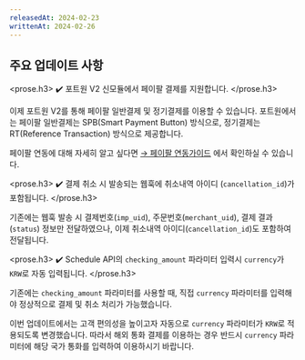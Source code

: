 ```yaml
---
releasedAt: 2024-02-23
writtenAt: 2024-02-26
---
```



## 주요 업데이트 사항

<prose.h3>
  <PaymentV2 />
  ✔️ 포트원 V2 신모듈에서 페이팔 결제를 지원합니다.
</prose.h3>

이제 포트원 V2를 통해 페이팔 일반결제 및 정기결제를 이용할 수 있습니다. 포트원에서는 페이팔
일반결제는 SPB(Smart Payment Button) 방식으로, 정기결제는 RT(Reference Transaction) 방식으로
제공합니다.

페이팔 연동에 대해 자세히 알고 싶다면 [→ 페이팔 연동가이드](/docs/ko/v2-payment/pg/paypal-v2?v=v2) 에서 확인하실 수 있습니다.

<prose.h3>
  <PaymentV1 />
  ✔️ 결제 취소 시 발송되는 웹훅에 취소내역 아이디 (`cancellation_id`)가 포함됩니다.
</prose.h3>

기존에는 웹훅 발송 시 결제번호(`imp_uid`), 주문번호(`merchant_uid`), 결제 결과(`status`) 정보만
전달하였으나, 이제 취소내역 아이디(`cancellation_id`)도 포함하여 전달됩니다.

<prose.h3>
  <PaymentV1 />
  ✔️ Schedule API의 `checking_amount` 파라미터 입력시 `currency`가 `KRW`로 자동 입력됩니다.
</prose.h3>

기존에는 `checking_amount` 파라미터를 사용할 때, 직접 `currency` 파라미터를 입력해야 정상적으로 결제 및 취소 처리가 가능했습니다.

이번 업데이트에서는 고객 편의성을 높이고자 자동으로 `currency` 파라미터가 `KRW`로 적용되도록 변경했습니다.
따라서 해외 통화 결제를 이용하는 경우 반드시 `currency` 파라미터에 해당 국가 통화를 입력하여 이용하시기 바랍니다.
